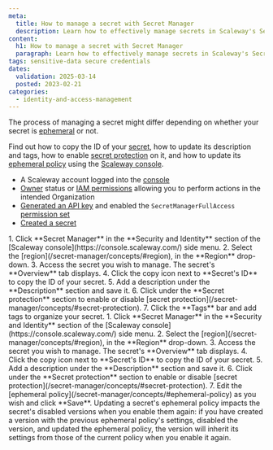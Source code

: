 ```yaml
---
meta:
  title: How to manage a secret with Secret Manager
  description: Learn how to effectively manage secrets in Scaleway's Secret Manager. Explore steps to copy secret IDs, update descriptions, apply secret protection, and manage ephemeral policies effortlessly.
content:
  h1: How to manage a secret with Secret Manager
  paragraph: Learn how to effectively manage secrets in Scaleway's Secret Manager. Explore steps to copy secret IDs, update descriptions, apply secret protection, and manage ephemeral policies effortlessly.
tags: sensitive-data secure credentials
dates:
  validation: 2025-03-14
  posted: 2023-02-21
categories:
  - identity-and-access-management
---
```


The process of managing a secret might differ depending on whether your secret is [ephemeral](/secret-manager/concepts/#ephemeral-secret) or not.

Find out how to copy the ID of your [secret](/secret-manager/concepts/#secret), how to update its description and tags, how to enable [secret protection](/secret-manager/concepts/#secret-protection) on it, and how to update its [ephemeral policy](/secret-manager/concepts/#ephemeral-policy) using the [Scaleway console](https://console.scaleway.com).

<Macro id="requirements" />

- A Scaleway account logged into the [console](https://console.scaleway.com)
- [Owner](/iam/concepts/#owner) status or [IAM permissions](/iam/concepts/#permission) allowing you to perform actions in the intended Organization
- [Generated an API key](/iam/how-to/create-api-keys/) and enabled the `SecretManagerFullAccess` [permission set](/iam/reference-content/permission-sets/)
- [Created a secret](/secret-manager/how-to/create-secret/)

<Tabs id="install">
  <TabsTab label="Manage a non ephemeral secret">
      1. Click **Secret Manager** in the **Security and Identity** section of the [Scaleway console](https://console.scaleway.com/) side menu.
      2. Select the [region](/secret-manager/concepts/#region), in the **Region** drop-down.
      3. Access the secret you wish to manage. The secret's **Overview** tab displays.
      4. Click the copy icon next to **Secret's ID** to copy the ID of your secret.
      5. Add a description under the **Description** section and save it.
      6. Click <Icon name="toggle" /> under the **Secret protection** section to enable or disable [secret protection](/secret-manager/concepts/#secret-protection).
      7. Click the **Tags** bar and add tags to organize your secret.
  </TabsTab>
  <TabsTab label="Manage an ephemeral secret">
      1. Click **Secret Manager** in the **Security and Identity** section of the [Scaleway console](https://console.scaleway.com/) side menu.
      2. Select the [region](/secret-manager/concepts/#region), in the **Region** drop-down.
      3. Access the secret you wish to manage. The secret's **Overview** tab displays.
      4. Click the copy icon next to **Secret's ID** to copy the ID of your secret.
      5. Add a description under the **Description** section and save it.
      6. Click <Icon name="toggle" /> under the **Secret protection** section to enable or disable [secret protection](/secret-manager/concepts/#secret-protection).
      7. Edit the [ephemeral policy](/secret-manager/concepts/#ephemeral-policy) as you wish and click **Save**.
          <Message type="important">
            Updating a secret's ephemeral policy impacts the secret's disabled versions when you enable them again: if you have created a version with the previous ephemeral policy's settings, disabled the version, and updated the ephemeral policy, the version will inherit its settings from those of the current policy when you enable it again.
          </Message>
  </TabsTab>
</Tabs>


